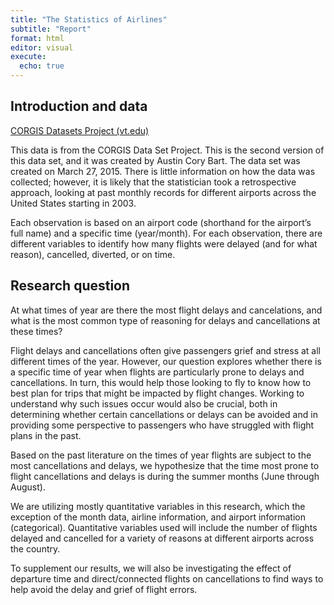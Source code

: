 ```yaml
---
title: "The Statistics of Airlines"
subtitle: "Report"
format: html
editor: visual
execute:
  echo: true
---
```


## Introduction and data

[CORGIS Datasets Project (vt.edu)](https://think.cs.vt.edu/corgis/csv/airlines/)

This data is from the CORGIS Data Set Project. This is the second version of this data set, and it was created by Austin Cory Bart. The data set was created on March 27, 2015. There is little information on how the data was collected; however, it is likely that the statistician took a retrospective approach, looking at past monthly records for different airports across the United States starting in 2003.

Each observation is based on an airport code (shorthand for the airport's full name) and a specific time (year/month). For each observation, there are different variables to identify how many flights were delayed (and for what reason), cancelled, diverted, or on time.

## Research question

At what times of year are there the most flight delays and cancelations, and what is the most common type of reasoning for delays and cancellations at these times?

Flight delays and cancellations often give passengers grief and stress at all different times of the year. However, our question explores whether there is a specific time of year when flights are particularly prone to delays and cancellations. In turn, this would help those looking to fly to know how to best plan for trips that might be impacted by flight changes. Working to understand why such issues occur would also be crucial, both in determining whether certain cancellations or delays can be avoided and in providing some perspective to passengers who have struggled with flight plans in the past.

Based on the past literature on the times of year flights are subject to the most cancellations and delays, we hypothesize that the time most prone to flight cancellations and delays is during the summer months (June through August).

We are utilizing mostly quantitative variables in this research, which the exception of the month data, airline information, and airport information (categorical). Quantitative variables used will include the number of flights delayed and cancelled for a variety of reasons at different airports across the country.

To supplement our results, we will also be investigating the effect of departure time and direct/connected flights on cancellations to find ways to help avoid the delay and grief of flight errors.
